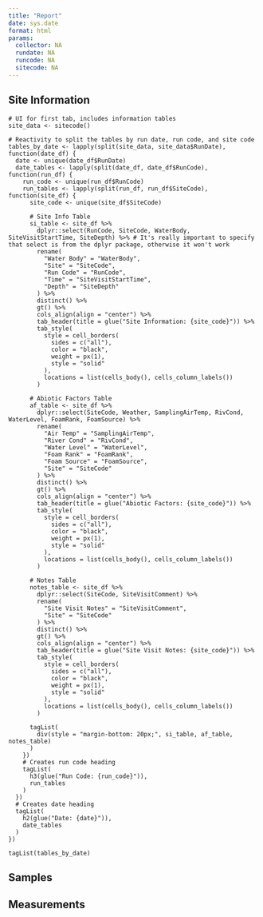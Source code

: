 ```yaml
---
title: "Report"
date: sys.date
format: html
params:
  collector: NA
  rundate: NA
  runcode: NA
  sitecode: NA
---
```


::: panel-tabset
## Site Information

```         
# UI for first tab, includes information tables
site_data <- sitecode()

# Reactivity to split the tables by run date, run code, and site code
tables_by_date <- lapply(split(site_data, site_data$RunDate), function(date_df) {
  date <- unique(date_df$RunDate)
  date_tables <- lapply(split(date_df, date_df$RunCode), function(run_df) {
    run_code <- unique(run_df$RunCode)
    run_tables <- lapply(split(run_df, run_df$SiteCode), function(site_df) {
      site_code <- unique(site_df$SiteCode)

      # Site Info Table
      si_table <- site_df %>%
        dplyr::select(RunCode, SiteCode, WaterBody, SiteVisitStartTime, SiteDepth) %>% # It's really important to specify that select is from the dplyr package, otherwise it won't work
        rename(
          "Water Body" = "WaterBody",
          "Site" = "SiteCode",
          "Run Code" = "RunCode",
          "Time" = "SiteVisitStartTime",
          "Depth" = "SiteDepth"
        ) %>%
        distinct() %>%
        gt() %>%
        cols_align(align = "center") %>%
        tab_header(title = glue("Site Information: {site_code}")) %>%
        tab_style(
          style = cell_borders(
            sides = c("all"),
            color = "black",
            weight = px(1),
            style = "solid"
          ),
          locations = list(cells_body(), cells_column_labels())
        )

      # Abiotic Factors Table
      af_table <- site_df %>%
        dplyr::select(SiteCode, Weather, SamplingAirTemp, RivCond, WaterLevel, FoamRank, FoamSource) %>%
        rename(
          "Air Temp" = "SamplingAirTemp",
          "River Cond" = "RivCond",
          "Water Level" = "WaterLevel",
          "Foam Rank" = "FoamRank",
          "Foam Source" = "FoamSource",
          "Site" = "SiteCode"
        ) %>%
        distinct() %>%
        gt() %>%
        cols_align(align = "center") %>%
        tab_header(title = glue("Abiotic Factors: {site_code}")) %>%
        tab_style(
          style = cell_borders(
            sides = c("all"),
            color = "black",
            weight = px(1),
            style = "solid"
          ),
          locations = list(cells_body(), cells_column_labels())
        )

      # Notes Table
      notes_table <- site_df %>%
        dplyr::select(SiteCode, SiteVisitComment) %>%
        rename(
          "Site Visit Notes" = "SiteVisitComment",
          "Site" = "SiteCode"
        ) %>%
        distinct() %>%
        gt() %>%
        cols_align(align = "center") %>%
        tab_header(title = glue("Site Visit Notes: {site_code}")) %>%
        tab_style(
          style = cell_borders(
            sides = c("all"),
            color = "black",
            weight = px(1),
            style = "solid"
          ),
          locations = list(cells_body(), cells_column_labels())
        )

      tagList(
        div(style = "margin-bottom: 20px;", si_table, af_table, notes_table)
      )
    })
    # Creates run code heading
    tagList(
      h3(glue("Run Code: {run_code}")),
      run_tables
    )
  })
  # Creates date heading
  tagList(
    h2(glue("Date: {date}")),
    date_tables
  )
})

tagList(tables_by_date)
```

## Samples

## Measurements
:::
